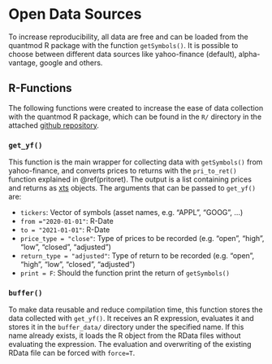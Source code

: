 # Open Data Sources
To increase reproducibility, all data are free and can be loaded from the quantmod R package with the function `getSymbols()`. It is possible to choose between different data sources like yahoo-finance (default), alpha-vantage, google and others. 

## R-Functions
The following functions were created to increase the ease of data collection with the quantmod R package, which can be found in the `R/` directory in the attached [github repository](https://github.com/AxelCode-R/Master-Thesis).

### `get_yf()`
This function is the main wrapper for collecting data with `getSymbols()` from yahoo-finance, and converts prices to returns with the `pri_to_ret()` function explained in \@ref(pritoret). The output is a list containing prices and returns as [xts](https://cran.r-project.org/web/packages/xts/xts.pdf) objects. The arguments that can be passed to `get_yf()` are:

+ `tickers`: Vector of symbols (asset names, e.g. "APPL", "GOOG", ...)
+ `from ="2020-01-01"`: R-Date
+ `to = "2021-01-01"`: R-Date
+ `price_type = "close"`: Type of prices to be recorded (e.g. "open", "high", "low", "closed", "adjusted")
+ `return_type = "adjusted"`: Type of return to be recorded (e.g. "open", "high", "low", "closed", "adjusted")
+ `print = F`: Should the function print the return of `getSymbols()`

### `buffer()`
To make data reusable and reduce compilation time, this function stores the data collected with `get_yf()`. It receives an R expression, evaluates it and stores it in the `buffer_data/` directory under the specified name. If this name already exists, it loads the R object from the RData files without evaluating the expression. The evaluation and overwriting of the existing RData file can be forced with `force=T`.

